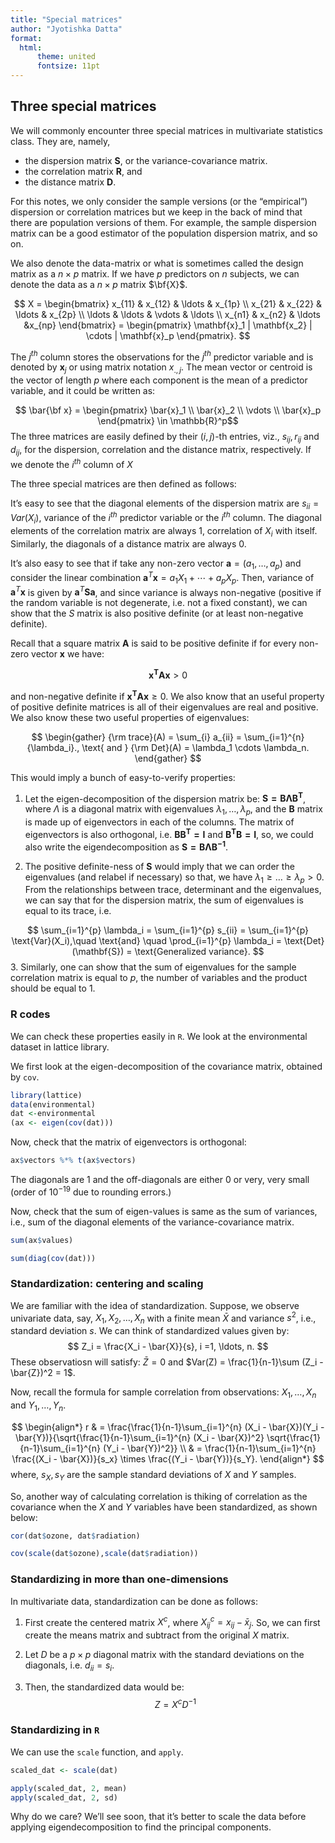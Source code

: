 ```yaml
---
title: "Special matrices"
author: "Jyotishka Datta"
format: 
  html: 
      theme: united
      fontsize: 11pt
---
```


## Three special matrices 

We will commonly encounter three special matrices in multivariate statistics class. They are, namely,

-   the dispersion matrix $\mathbf{S}$, or the variance-covariance matrix.
-   the correlation matrix $\mathbf{R}$, and
-   the distance matrix $\mathbf{D}$.

For this notes, we only consider the sample versions (or the "empirical") dispersion or correlation matrices but we keep in the back of mind that there are population versions of them. For example, the sample dispersion matrix can be a good estimator of the population dispersion matrix, and so on. 

We also denote the data-matrix or what is sometimes called the design matrix as a $n \times p$ matrix. If we have $p$ predictors on $n$ subjects, we can denote the data as a $n \times p$ matrix $\bf{X}$.

$$
X = \begin{bmatrix} x_{11} & x_{12} & \ldots & x_{1p} \\
x_{21} & x_{22} & \ldots & x_{2p} \\
\ldots & \ldots & \vdots & \ldots \\
x_{n1} & x_{n2} & \ldots &x_{np} 
\end{bmatrix} = \begin{pmatrix} \mathbf{x}_1 | \mathbf{x_2} | \cdots | \mathbf{x}_p \end{pmatrix}.
$$

The $j^{th}$ column stores the observations for the $j^{th}$ predictor variable and is denoted by $\mathbf{x}_j$ or using matrix notation $x_{.,j}$. The mean vector or centroid is the vector of length $p$ where each component is the mean of a predictor variable, and it could be written as:

$$ \bar{\bf x} = \begin{pmatrix} \bar{x}_1 \\ \bar{x}_2 \\ \vdots \\ \bar{x}_p \end{pmatrix} \in \mathbb{R}^p$$
The three matrices are easily defined by their $(i,j)$-th entries, viz., $s_{ij}, r_{ij}$ and $d_{ij}$, for the dispersion, correlation and the distance matrix, respectively. If we denote the $i^{th}$ column of $X$ 

The three special matrices are then defined as follows:

\begin{align*}
s_{ij} & = \mathrm{Cov}(x_{.,i}, x_{.,j}) = \frac{1}{n-1}\sum_{k=1}^{n} (x_{ki}-\bar{x}_i)(x_{kj}-\bar{x}_j)\\
r_{ij} &=  \mathrm{Corr}(x_{.,i}, x_{.,j}) = \frac{s_{ij}}{\sqrt{s_{ii} s_{jj}}} \\
d_{ij} & = \mathrm{distance}(x_{i,.}, x_{j,.}). 
\end{align*}

It's easy to see that the diagonal elements of the dispersion matrix are $s_{ii} = Var(X_i)$, variance of the $i^{th}$ predictor variable or the $i^{th}$ column. The diagonal elements of the correlation matrix are always 1, correlation of $X_i$ with itself. Similarly, the diagonals of a distance matrix are always $0$. 

It's also easy to see that if take any non-zero vector $\mathbf{a} = (a_1, \ldots, a_p)$ and consider the linear combination $\mathbf{a}^T \mathbf{x} = a_1 X_1 + \cdots + a_p X_p$. Then, variance of $\mathbf{a}^T \mathbf{x}$ is given by $\mathbf{a}^T \mathbf{S} \mathbf{a}$, and since variance is always non-negative (positive if the random variable is not degenerate, i.e. not a fixed constant), we can show that the $S$ matrix is also positive definite (or at least non-negative definite).

Recall that a square matrix $\mathbf{A}$ is said to be positive definite if for every non-zero vector $\mathbf{x}$ we have:

$$
\mathbf{x^T A x} > 0
$$

and non-negative definite if $\mathbf{x^T A x} \ge 0$. We also know that an useful property of positive definite matrices is all of their eigenvalues are real and positive. We also know these two useful properties of eigenvalues: 

$$
\begin{gather}
{\rm trace}(A) = \sum_{i} a_{ii} = \sum_{i=1}^{n}{\lambda_i}., \text{ and } {\rm Det}(A) = \lambda_1 \cdots \lambda_n.
\end{gather}
$$

This would imply a bunch of easy-to-verify properties: 

1. Let the eigen-decomposition of the dispersion matrix be: $\mathbf{S = B \Lambda B^T}$, where $\Lambda$ is a diagonal matrix with eigenvalues $\lambda_1, \ldots, \lambda_p$, and the $\mathbf{B}$ matrix is made up of eigenvectors in each of the columns. The matrix of eigenvectors is also orthogonal, i.e. $\mathbf{B B^T = I}$ and $\mathbf{B^T B = I}$, so, we could also write the eigendecomposition as $\mathbf{S = B \Lambda B^{-1}}$. 


2.  The positive definite-ness of $\mathbf{S}$ would imply that we can order the eigenvalues (and relabel if necessary) so that, we have $\lambda_1 \ge \ldots\ge \lambda_p > 0$. From the relationships between trace, determinant and the eigenvalues, we can say that for the dispersion matrix, the sum of eigenvalues is equal to its trace, i.e. 

$$
\sum_{i=1}^{p} \lambda_i = \sum_{i=1}^{p} s_{ii} = \sum_{i=1}^{p} \text{Var}(X_i),\quad \text{and} \quad \prod_{i=1}^{p} \lambda_i = \text{Det}(\mathbf{S}) = \text{Generalized variance}.
$$
3. Similarly, one can show that the sum of eigenvalues for the sample correlation matrix is equal to $p$, the number of variables and  the product should be equal to 1. 

### R codes 

We can check these properties easily in `R`. We look at the environmental dataset in lattice library. 

We first look at the eigen-decomposition of the covariance matrix, obtained by `cov`.

```r
library(lattice)
data(environmental)
dat <-environmental
(ax <- eigen(cov(dat)))
```
Now, check that the matrix of eigenvectors is orthogonal:

```r
ax$vectors %*% t(ax$vectors)
```
The diagonals are 1 and the off-diagonals are either 0 or very, very small (order of $10^{-19}$ due to rounding errors.)

Now, check that the sum of eigen-values is same as the sum of variances, i.e., sum of the diagonal elements of the variance-covariance matrix.

```R
sum(ax$values)

sum(diag(cov(dat)))
```

### Standardization: centering and scaling 

We are familiar with the idea of standardization. 
Suppose, we observe univariate data, say, $X_1, X_2, \ldots, X_n$ with a finite mean $\bar{X}$ and variance $s^2$, i.e., standard deviation $s$. We can think of  standardized values given by:
$$
Z_i = \frac{X_i - \bar{X}}{s}, i =1, \ldots, n. 
$$
These observatiosn will satisfy: $\bar{Z} = 0$ and $Var(Z) = \frac{1}{n-1}\sum (Z_i - \bar{Z})^2 = 1$.

Now, recall the formula for sample correlation from observations: $X_1, \ldots, X_n$ and $Y_1, \ldots, Y_n$.

$$
\begin{align*}
r & = \frac{\frac{1}{n-1}\sum_{i=1}^{n} (X_i - \bar{X})(Y_i - \bar{Y})}{\sqrt{\frac{1}{n-1}\sum_{i=1}^{n} (X_i - \bar{X})^2} \sqrt{\frac{1}{n-1}\sum_{i=1}^{n} (Y_i - \bar{Y})^2}} \\ 
& = \frac{1}{n-1}\sum_{i=1}^{n} \frac{(X_i - \bar{X})}{s_x} \times \frac{(Y_i - \bar{Y})}{s_Y}.
\end{align*}
$$
where, $s_X, s_Y$ are the sample standard deviations of $X$ and $Y$ samples.

So, another way of calculating correlation is thiking of correlation as the covariance when the $X$ and $Y$ variables have been standardized, as shown below:

```r
cor(dat$ozone, dat$radiation)

cov(scale(dat$ozone),scale(dat$radiation))
```
### Standardizing in more than one-dimensions

In multivariate data, standardization can be done as follows:

1.  First create the centered matrix $X^c$, where $X^c_{ij} = x_{ij} - \bar{x}_j$. So, we can first create the means matrix and subtract from the original $X$ matrix. 

2.  Let $D$ be a $p \times p$ diagonal matrix with the standard deviations on the diagonals, i.e. $d_{ii} = s_i$. 

3.  Then, the standardized data would be: 
$$
Z = X^c D^{-1}
$$


### Standardizing in `R`

We can use the `scale` function, and `apply`. 

```r
scaled_dat <- scale(dat)

apply(scaled_dat, 2, mean)
apply(scaled_dat, 2, sd)
```


Why do we care? We'll see soon, that it's better to scale the data before applying eigendecomposition to find the principal components. 